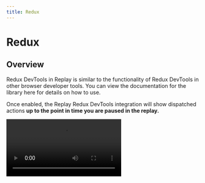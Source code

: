 ```yaml
---
title: Redux
---
```


# Redux

## Overview

Redux DevTools in Replay is similar to the functionality of Redux DevTools in other browser developer tools. You can view the documentation for the library here for details on how to use.

Once enabled, the Replay Redux DevTools integration will show dispatched actions **up to the point in time you are paused in the replay.**

<Video src={reduxDevtoolsUhzul} />

### Jump to Code

Jump to Code jumps to where the Redux action was dispatched

![Untitled](/images/Untitled_tzqje.png)

### View Action

The Action panel lets you inspect the actions payload

![Untitled](/images/Untitled_tzqje.png)

### View State

The State panel lets you inspect the current redux stat

![Untitled](/images/Untitled-2_hxghi.png)

### View diff

The Diff panel lets you see how the redux state updaed

![Untitled](/images/Untitled-3_ncajr.png)

### View stack

The stack panel lets you view the call stack leading up the the redux action

![Untitled](/images/Untitled-4_exeia.png)